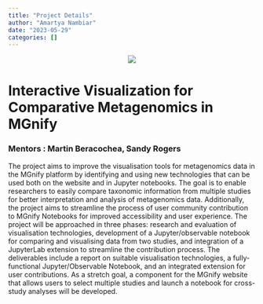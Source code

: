 ```yaml
---
title: "Project Details"
author: "Amartya Nambiar"
date: "2023-05-29"
categories: []
---
```

<div style="text-align:center">
![](thumbnail.jpeg)
</div>

# Interactive Visualization for Comparative Metagenomics in MGnify
### **Mentors** : Martin Beracochea, Sandy Rogers\n
The project aims to improve the visualisation tools for metagenomics data in the MGnify platform by identifying and using new technologies that can be used both on the website and in Jupyter notebooks. The goal is to enable researchers to easily compare taxonomic information from multiple studies for better interpretation and analysis of metagenomics data. Additionally, the project aims to streamline the process of user community contribution to MGnify Notebooks for improved accessibility and user experience. The project will be approached in three phases: research and evaluation of visualisation technologies, development of a Jupyter/observable notebook for comparing and visualising data from two studies, and integration of a JupyterLab extension to streamline the contribution process. The deliverables include a report on suitable visualisation technologies, a fully-functional Jupyter/Observable Notebook, and an integrated extension for user contributions. As a stretch goal, a component for the MGnify website that allows users to select multiple studies and launch a notebook for cross-study analyses will be developed.

